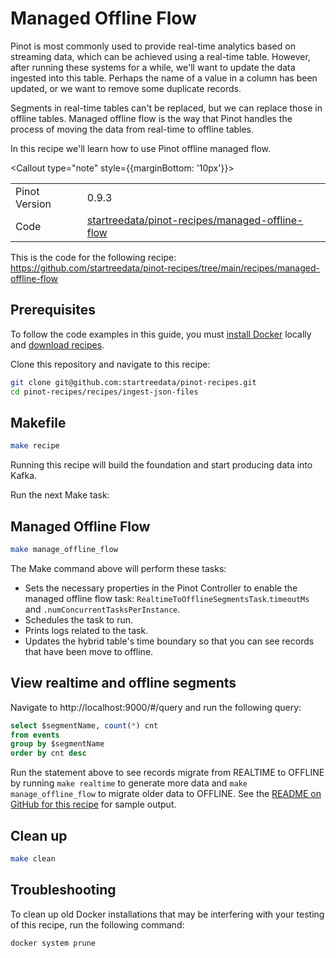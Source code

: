 

# Managed Offline Flow

Pinot is most commonly used to provide real-time analytics based on streaming data, which can be achieved using a real-time table. However, after running these systems for a while, we'll want to update the data ingested into this table. Perhaps the name of a value in a column has been updated, or we want to remove some duplicate records.

Segments in real-time tables can't be replaced, but we can replace those in offline tables. Managed offline flow is the way that Pinot handles the process of moving the data from real-time to offline tables.

In this recipe we'll learn how to use Pinot offline managed flow.

<Callout type="note" style={{marginBottom: '10px'}}>
  <table style={{ border: '1px solid #ccc', borderCollapse: 'collapse', width: '100%' }}>
    <tbody>
      <tr>
        <td style={{ border: '1px solid #ccc', padding: '8px' }}>Pinot Version</td>
        <td style={{ border: '1px solid #ccc', padding: '8px' }}>0.9.3</td>
      </tr>
      <tr>
        <td style={{ border: '1px solid #ccc', padding: '8px' }}>Code</td>
        <td style={{ border: '1px solid #ccc', padding: '8px', backgroundColor: '#f5f5f5' }}>
          <a  style={{textDecoration: 'underline'}}  href="https://github.com/startreedata/pinot-recipes/tree/main/recipes/managed-offline-flow" target="_blank">startreedata/pinot-recipes/managed-offline-flow</a>       
       </td>
      </tr>
    </tbody>
  </table>
</Callout>


This is the code for the following recipe: https://github.com/startreedata/pinot-recipes/tree/main/recipes/managed-offline-flow


## Prerequisites

To follow the code examples in this guide, you must [install Docker](https://docs.docker.com/get-docker/) locally and [download recipes](/docs/pinot/recipes/#download-recipes).

Clone this repository and navigate to this recipe:

```bash
git clone git@github.com:startreedata/pinot-recipes.git
cd pinot-recipes/recipes/ingest-json-files
```


## Makefile

```bash
make recipe
```

Running this recipe will build the foundation and start producing data into Kafka.

Run the next Make task:

## Managed Offline Flow

```bash
make manage_offline_flow
```

The Make command above will perform these tasks:

- Sets the necessary properties in the Pinot Controller to enable the managed offline flow task: `RealtimeToOfflineSegmentsTask`.`timeoutMs` and `.numConcurrentTasksPerInstance`.
- Schedules the task to run.
- Prints logs related to the task.
- Updates the hybrid table's time boundary so that you can see records that have been move to offline.


## View realtime and offline segments

Navigate to http://localhost:9000/#/query and run the following query:

```sql
select $segmentName, count(*) cnt
from events
group by $segmentName
order by cnt desc
```

Run the statement above to see records migrate from REALTIME to OFFLINE by running `make realtime` to generate more data and `make manage_offline_flow` to migrate older data to OFFLINE. See the [README on GitHub for this recipe](https://github.com/startreedata/pinot-recipes/blob/main/recipes/managed-offline-flow/README.md) for sample output.


## Clean up

```bash
make clean
```

## Troubleshooting

To clean up old Docker installations that may be interfering with your testing of this recipe, run the following command:

```bash
docker system prune
```
